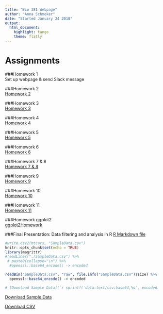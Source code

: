 ```yaml
---
title: "Bio 381 Webpage"
author: "Anna Schmoker"
date: "Started January 24 2018"
output: 
  html_document: 
    highlight: tango
    theme: flatly
---
```


# Assignments

###Homework 1   
Set up webpage & send Slack message

###Homework 2   
[Homework 2](Homework2.html)   

###Homework 3   
[Homework 3](Homework_3.pdf)  

###Homework 4   
[Homework 4](Homework4.html)   

###Homework 5   
[Homework 5](Homework5.html)  

###Homework 6   
[Homework 6](Homework6.html)   

###Homework 7 & 8  
[Homework 7 & 8](Homework7.html)    

###Homework 9  
[Homework 9](Homework_8.html)   

###Homework 10   
[Homework 10](Homework10.html)   

###Homework 11   
[Homework 11](Homework11.html)   

###Homework ggplot2   
[ggplot2Homework](ggplotHomework.html)

###Final Presentation: Data filtering and analysis in R
[R Markdown file](Data_filtering_and_analysis_in_R.html)   

```r
#write.csv2(mtcars, "SampleData.csv")
knitr::opts_chunk$set(echo = TRUE)
library(magrittr)
#readLines("./SampleData.csv") %>% 
 # paste0(collapse="\n") %>% 
  #openssl::base64_encode() -> encoded

readBin("SampleData.csv", "raw", file.info("SampleData.csv")$size) %>% 
  openssl::base64_encode() -> encoded

# [Download Sample Data](`r sprintf('data:text/csv;base64,%s', encoded)`)

```

<a download="SampleData.csv" href="`r sprintf('data:text/csv;base64,%s', encoded)`">Download Sample Data</a>

[Download CSV](`r sprintf('data:text/csv;base64,%s', encoded)`)